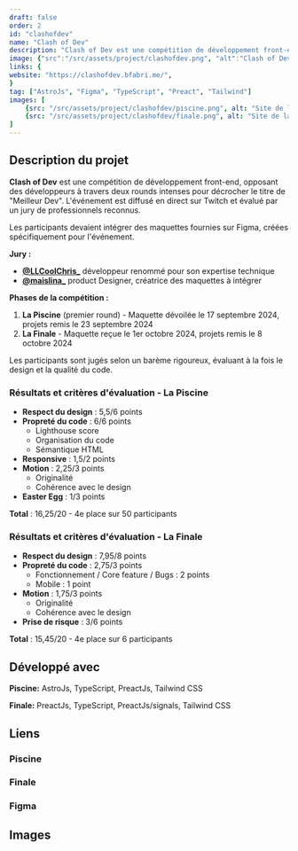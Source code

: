 ```yaml
---
draft: false
order: 2
id: "clashofdev"
name: "Clash of Dev"
description: "Clash of Dev est une compétition de développement front-end d'intégration de maquettes Figma, diffusée en direct sur Twitch et évaluée par un jury de professionnels reconnus."
image: {"src":"/src/assets/project/clashofdev.png", "alt":"Clash of Dev"}
links: {
website: "https://clashofdev.bfabri.me/",
}
tag: ["AstroJs", "Figma", "TypeScript", "Preact", "Tailwind"]
images: [
    {src: "/src/assets/project/clashofdev/piscine.png", alt: "Site de la Piscine - Clash of Dev"},
    {src: "/src/assets/project/clashofdev/finale.png", alt: "Site de la Finale - Clash of Dev"}
]
---
```


## Description du projet

**Clash of Dev** est une compétition de développement front-end, opposant des développeurs à travers deux rounds intenses pour décrocher le titre de "Meilleur Dev".
L'événement est diffusé en direct sur Twitch et évalué par un jury de professionnels reconnus.

Les participants devaient intégrer des maquettes fournies sur Figma, créées spécifiquement pour l'événement.

**Jury :**
- **[@LLCoolChris_](https://x.com/LLCoolChris_)** développeur renommé pour son expertise technique
- **[@maislina_](https://x.com/maislina_)** product Designer, créatrice des maquettes à intégrer

**Phases de la compétition :**
1. **La Piscine** (premier round) - Maquette dévoilée le 17 septembre 2024, projets remis le 23 septembre 2024
2. **La Finale** - Maquette reçue le 1er octobre 2024, projets remis le 8 octobre 2024

Les participants sont jugés selon un barème rigoureux, évaluant à la fois le design et la qualité du code.

### Résultats et critères d'évaluation - La Piscine

- **Respect du design** : 5,5/6 points
- **Propreté du code** : 6/6 points  
  - Lighthouse score
  - Organisation du code
  - Sémantique HTML
- **Responsive** : 1,5/2 points
- **Motion** : 2,25/3 points  
  - Originalité
  - Cohérence avec le design
- **Easter Egg** : 1/3 points

**Total** : 16,25/20 - 4e place sur 50 participants


### Résultats et critères d'évaluation - La Finale

- **Respect du design** : 7,95/8 points
- **Propreté du code** : 2,75/3 points  
  - Fonctionnement / Core feature / Bugs : 2 points  
  - Mobile : 1 point
- **Motion** : 1,75/3 points  
  - Originalité
  - Cohérence avec le design
- **Prise de risque** : 3/6 points

**Total** : 15,45/20 - 4e place sur 6 participants

## Développé avec

**Piscine:** AstroJs, TypeScript, PreactJs, Tailwind CSS

**Finale:** PreactJs, TypeScript, PreactJs/signals, Tailwind CSS

## Liens

### Piscine
<div class="flex flex-row gap-4">
  <Link href="https://clashofdev.bfabri.me/" text="Site web"/>
  <Link href="https://github.com/befabri/clashofdev" text="Code source"/>
</div>

### Finale
<div class="flex flex-row gap-4">
  <Link href="https://clashofdevfinal.bfabri.me/" text="Site web"  />
  <Link href="https://github.com/befabri/clashofdevfinal" text="Code source"  />
</div>

### Figma

<Link href="https://www.figma.com/community/file/1428494308483445852/clash-of-dev" text="Figma"  />

## Images
